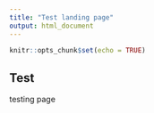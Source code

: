 ```yaml
---
title: "Test landing page"
output: html_document
---
```


```r
knitr::opts_chunk$set(echo = TRUE)
```

## Test

testing page
